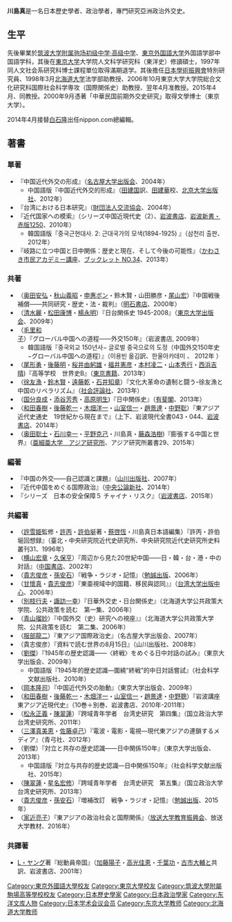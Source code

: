 {{多個問題|
{{rough translation}}
{{blpunsourced|time=2016-09-25T11:01:37+00:00}}
}}
'''川島真'''{{BD|1968年|4月20日||}}是一名日本歷史學者、政治學者，專門研究亞洲政治外交史。

==生平==
先後畢業於[[筑波大学附属驹场初级中学·高级中学|筑波大学附属驹场初级中学·高级中学]]、[[東京外国語大学|東京外国語大学]]外国語学部中国語学科，其後在[[東京大学|東京大学]]大学院人文科学研究科（東洋史）修讀碩士，1997年同人文社会系研究科博士課程單位取得滿期退学。其後擔任[[日本學術振興會|日本學術振興會]]特別研究員、1998年3月[[北海道大学|北海道大学]]法学部助教授、2006年10月東京大学大学院総合文化研究科国際社会科学専攻（国際関係史）助教授、翌年4月准教授。2015年4月、同教授。2000年9月憑著「中華民国前期外交史研究」取得文學博士（東京大学）。

2014年4月接替[[白石隆|白石隆]]出任nippon.com總編輯。

==著書==
===單著===
*『中国近代外交の形成』（[[名古屋大学出版会|名古屋大学出版会]]、2004年）
**中国語版『中国近代外交的形成』（[[田建国|田建国]]訳、[[田建華|田建華]]校、[[北京大学出版社|北京大学出版社]]、2012年）    
*『台湾における日本研究』（[[財団法人交流協会|財団法人交流協会]]、2004年）
*『近代国家への模索』（シリーズ中国近現代史（2）、[[岩波書店|岩波書店]]、[[岩波新書・赤版1250|岩波新書・赤版1250]]、2010年）
**韓国語版『중국근현대사. 2: 근대국가의 모색(1894-1925) 』（삼천리 출판、2012年）
*『岐路に立つ中国と日中関係：歴史と現在、そして今後の可能性』（[[かわさき市民アカデミー講座|かわさき市民アカデミー講座]]、[[ブックレット_NO.34|ブックレット NO.34]]、2013年） 

=== 共著 ===
*（[[奥田安弘|奥田安弘]]・[[秋山義昭|秋山義昭]]・[[申惠ボン|申惠ボン]]・鈴木賢・山田勝彦・[[尾山宏|尾山宏]]）『中国戦後補償――共同研究・歴史・法・裁判』（[[明石書店|明石書店]]、2000年）
*（[[清水麗|清水麗]]・[[松田康博|松田康博]]・[[楊永明|楊永明]]）『日台関係史 1945-2008』（[[東京大学出版会|東京大学出版会]]、2009年）
*（[[毛里和子|毛里和子]]）『グローバル中国への道程――外交150年』（岩波書店, 2009年）
**韓国語版『중국외교 150년사− 글로벌 중국으로의 도정（中国外交150年史−グローバル中国への道程）』（이용빈 옮김訳、한울아카데미 、 2012年 ）
*（[[尾形勇|尾形勇]]・[[後藤明|後藤明]]・[[桜井由躬雄|桜井由躬雄]]・[[福井憲彦|福井憲彦]]・[[本村凌二|本村凌二]]・[[山本秀行|山本秀行]]・[[西浜吉晴|西浜吉晴]])『高等学校　世界史B』（[[東京書籍|東京書籍]]、2013年）
*（[[徐友漁|徐友漁]]・[[鈴木賢|鈴木賢]]・[[遠藤乾|遠藤乾]]・[[石井知章|石井知章]]）『文化大革命の遺制と闘うｰ徐友漁と中国のリベラリズム』（[[社会評論社|社会評論社]]、2013年）
*（[[国分良成|国分良成]]・[[添谷芳秀|添谷芳秀]]・[[高原明生|高原明生]])『日中関係史』（[[有斐閣|有斐閣]]、2013年）
*（[[和田春樹|和田春樹]]・[[後藤乾一|後藤乾一]]・[[木畑洋一|木畑洋一]]・[[山室信一|山室信一]]・[[趙景達|趙景達]]・[[中野聡|中野聡]]）『東アジア近代史通史　19世紀から現在まで』（上下、岩波現代全書043・044、[[岩波書店|岩波書店]]、2014年）
*（[[奥田聡士|奥田聡士]]・[[石川幸一|石川幸一]]・[[平野克己|平野克己]]・川島真・[[藤森浩樹|藤森浩樹]])『膨張する中国と世界』（[[亜細亜大学　アジア研究所|亜細亜大学　アジア研究所]]、アジア研究所叢書29、2015年）

===編著===
*『中国の外交――自己認識と課題』（[[山川出版社|山川出版社]]、2007年）
*『近代中国をめぐる国際政治』（[[中央公論新社|中央公論新社]]、2014年）
*『シリーズ　日本の安全保障５ チャイナ・リスク』（[[岩波書店|岩波書店]]、2015年）

===共編著===
*（[[許雪姫|許雪姫]]監修・[[許丙|許丙]]・[[許伯埏|許伯埏]]著・[[蔡啓恆|蔡啓恆]]・川島真日本語編集）『許丙・許伯埏回想録』（臺北・中央研究院近代史研究所、中央研究院近代史研究所史料叢刊31、1996年）
*（[[横山宏章|横山宏章]]・[[久保亨|久保亨]]）『周辺から見た20世紀中国――日・韓・台・港・中の対話』（[[中国書店|中国書店]]、2002年）
*（[[貴志俊彦|貴志俊彦]]・[[孫安石|孫安石]]）『戦争・ラジオ・記憶』（[[勉誠出版|勉誠出版]]、2006年）
*（[[甘懷真|甘懷真]]・[[貴志俊彦|貴志俊彦]]）『東亜視域中的国籍、移民與認同』』（[[台湾大学出版中心|台湾大学出版中心]]、2006年）
*（[[別枝行夫|別枝行夫]]・[[諏訪一幸|諏訪一幸]]）『日華外交史・日台関係史』（北海道大学公共政策大学院、公共政策を読む　第一集、2006年）
*（[[青山瑠妙|青山瑠妙]]）『中国外交（史）研究への視座』』（北海道大学公共政策大学院、公共政策を読む　第二集、2006年）
*（[[服部龍二|服部龍二]]）『東アジア国際政治史』（名古屋大学出版会、2007年）
*（貴志俊彦）『資料で読む世界の8月15日』（山川出版社、2008年）
*（[[劉傑_(學者)|劉傑]]）『1945年の歴史認識――〈終戦〉をめぐる日中対話の試み』（東京大学出版会、2009年）
**中国語版『1945年的歴史認識―圍繞“終戦”的中日対話嘗試』（社会科学文献出版社、2010年）
*（[[岡本隆司|岡本隆司]]）『中国近代外交の胎動』（東京大学出版会、2009年）
*（[[和田春樹|和田春樹]]・[[後藤乾一|後藤乾一]]・[[木畑洋一|木畑洋一]]・[[山室信一|山室信一]]・[[趙景達|趙景達]]・[[中野聰|中野聰]]）『岩波講座　東アジア近現代史』（10巻＋別巻、岩波書店、2010年-2011年）
*（[[松永正義|松永正義]]・[[陳翠蓮|陳翠蓮]]）『跨域青年学者　台湾史研究　第四集』（国立政治大学台湾史研究所、2011年）
*（[[三澤真美恵|三澤真美恵]]・[[佐藤卓己|佐藤卓己]]）『電波・電影・電視—現代東アジアの連鎖するメディア』（青弓社、2012年）
*（劉傑）『対立と共存の歴史認識――日中関係150年』（東京大学出版会、2013年）
**中国語版『対立与共存的歴史認識―日中関係150年』（社会科学文献出版社、2015年）
*（[[陳翠蓮|陳翠蓮]]・[[星名宏修|星名宏修]]）『跨域青年学者　台湾史研究　第五集』（国立政治大学台湾史研究所、2013年）
*（[[貴志俊彦|貴志俊彦]]・[[孫安石|孫安石]]）『増補改訂　戦争・ラジオ・記憶』（[[勉誠出版|勉誠出版]]、2015年）
*（[[家近亮子|家近亮子]]）『東アジアの政治社会と国際関係』（[[放送大学教育振興会|放送大学教育振興会]]、放送大学教材、2016年）

===共譯著===
*[[L・ヤング|L・ヤング]]著『総動員帝国』（[[加藤陽子|加藤陽子]]・[[高光佳恵|高光佳恵]]・[[千葉功_(歷史學者)|千葉功]]・[[古市大輔|古市大輔]]と共訳、岩波書店、2001年）

{{normdaten}}
{{DEFAULTSORT:Kawashima, Shin}}
[[Category:東京外國語大學校友|Category:東京外國語大學校友]]
[[Category:東京大學校友|Category:東京大學校友]]
[[Category:筑波大學附屬駒場高等學校校友|Category:筑波大學附屬駒場高等學校校友]]
[[Category:日本歷史學家|Category:日本歷史學家]]
[[Category:日本政治學家|Category:日本政治學家]]
[[Category:东洋文库人物|Category:东洋文库人物]]
[[Category:日本学术会议会员|Category:日本学术会议会员]]
[[Category:东京大学教师|Category:东京大学教师]]
[[Category:北海道大学教师|Category:北海道大学教师]]